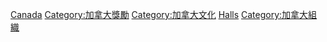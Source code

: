 {{Commons category|Halls of fame in Canada}}


[[Category:各國名人堂|Canada]]
[[Category:加拿大獎勵|Category:加拿大獎勵]]
[[Category:加拿大文化|Category:加拿大文化]]
[[Category:加拿大歷史|Halls]]
[[Category:加拿大組織|Category:加拿大組織]]